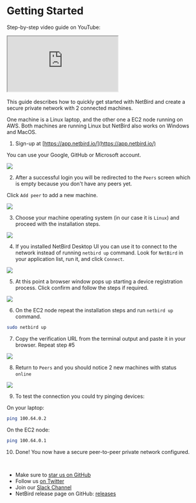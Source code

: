 
<HeroPattern />

# Getting Started

Step-by-step video guide on YouTube:

<div class="videowrapper">
    <iframe src="https://www.youtube.com/embed/HYlhvr_eu2U" allow="fullscreen;"></iframe>
</div>
<br/>
This guide describes how to quickly get started with NetBird and create a secure private network with 2 connected machines.

One machine is a Linux laptop, and the other one a EC2 node running on AWS.
Both machines are running Linux but NetBird also works on Windows and MacOS.

1. Sign-up at [https://app.netbird.io/](https://app.netbird.io/)

You can use your Google, GitHub or Microsoft account.

![](/img/getting-started/auth.png)

2. After a successful login you will be redirected to the ```Peers``` screen which is empty because you don't have any peers yet.

Click ```Add peer``` to add a new machine.

![](/img/getting-started/empty-peers.png)

3. Choose your machine operating system (in our case it is ```Linux```) and proceed with the installation steps.

![](/img/getting-started/add-peer.png)

4. If you installed NetBird Desktop UI you can use it to connect to the network instead of running `netbird up` command. Look for `NetBird` in your application list, run it, and click `Connect`.
>

![](/img/getting-started/systray.png)

5. At this point a browser window pops up starting a device registration process. Click confirm and follow the steps if required.

![](/img/getting-started/device-confirmation.png)

6. On the EC2 node repeat the installation steps and run `netbird up` command.

```bash
sudo netbird up
   ```
7. Copy the verification URL from the terminal output and paste it in your browser. Repeat step #5

![](/img/getting-started/netbird-up.png)

8. Return to ```Peers``` and you should notice 2 new machines with status ```online```

![](/img/getting-started/peers.png)

9. To test the connection you could try pinging devices:

On your laptop:
```bash
ping 100.64.0.2
   ```

On the EC2 node:
 ```bash
ping 100.64.0.1
   ```
10. Done! You now have a secure peer-to-peer private network configured.

<br/>

- Make sure to [star us on GitHub](https://github.com/netbirdio/netbird)
- Follow us [on Twitter](https://twitter.com/netbird)
- Join our [Slack Channel](https://join.slack.com/t/netbirdio/shared_invite/zt-vrahf41g-ik1v7fV8du6t0RwxSrJ96A)
- NetBird release page on GitHub: [releases](https://github.com/netbirdio/netbird/releases/latest)
